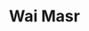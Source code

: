 ---
title: Wai Masr
description: A nationlism platform that provides clear and informative information about the Egyptian history and identity and posting opinions
thumnail: /Imgs/wai-masr.jpg
website: https://w3ieg.com
Protype: web
---